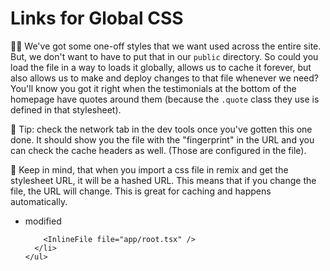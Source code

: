# Links for Global CSS

👨‍💼 We've got some one-off styles that we want used across the entire site. But,
we don't want to have to put that in our `public` directory. So could you load
the <InlineFile file="app/styles/app.css" /> file in a way to loads it globally,
allows us to cache it forever, but also allows us to make and deploy changes to
that file whenever we need? You'll know you got it right when the testimonials
at the bottom of the homepage have quotes around them
(because <InlineFile file="app/routes/index.tsx" line="876"> the `.quote` class they use </InlineFile> is defined in that stylesheet).

🦉 Tip: check the network tab in the dev tools once you've gotten this one done.
It should show you the file with the "fingerprint" in the URL and you can check
the cache headers as well.
(Those are configured in the <InlineFile file="server/index.ts" line="19" /> file).

🦉 Keep in mind, that when you import a css file in remix and get the stylesheet
URL, it will be a hashed URL. This means that if you change the file, the URL
will change. This is great for caching and happens automatically.

<TouchedFiles>
  <div id="files">
    <ul>
      <li data-state="modified">
        <span>modified</span>

        <InlineFile file="app/root.tsx" />
      </li>
    </ul>

  </div>
</TouchedFiles>
